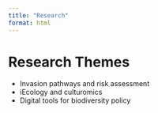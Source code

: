 ```yaml
---
title: "Research"
format: html
---
```


# Research Themes

- Invasion pathways and risk assessment  
- iEcology and culturomics  
- Digital tools for biodiversity policy